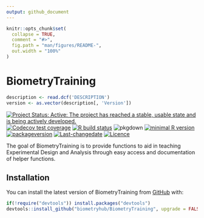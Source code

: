 ```yaml
---
output: github_document
---
```


<!-- README.md is generated from README.Rmd. Please edit that file -->

```r
knitr::opts_chunk$set(
  collapse = TRUE,
  comment = "#>",
  fig.path = "man/figures/README-",
  out.width = "100%"
)
```

# BiometryTraining

```r
description <- read.dcf('DESCRIPTION')
version <- as.vector(description[, 'Version'])
```

<!-- badges: start -->
[![Project Status: Active:  The project has reached a stable, usable state and is being actively developed.](http://www.repostatus.org/badges/latest/active.svg)](http://www.repostatus.org/#active)
[![Codecov test coverage](https://codecov.io/gh/biometryhub/BiometryTraining/branch/master/graph/badge.svg)](https://codecov.io/gh/biometryhub/BiometryTraining?branch=master)
[![R build status](https://github.com/biometryhub/BiometryTraining/workflows/R-CMD-check/badge.svg)](https://github.com/biometryhub/BiometryTraining/actions)
![pkgdown](https://github.com/biometryhub/BiometryTraining/workflows/pkgdown/badge.svg)
[![minimal R version](https://img.shields.io/badge/R%3E%3D-3.2.0-6666ff.svg)](https://cran.r-project.org/)
[![packageversion](https://img.shields.io/badge/Package%20version-`r gsub('-', '--', version)`-orange.svg?style=flat-square)](/commits/master)
[![Last-changedate](https://img.shields.io/badge/last%20change-`r gsub('-', '--', Sys.Date())`-yellowgreen.svg)](/commits/master)
[![Licence](https://img.shields.io/github/license/mashape/apistatus.svg)](http://choosealicense.com/licenses/mit/)
<!-- badges: end -->

The goal of BiometryTraining is to provide functions to aid in teaching Experimental Design and Analysis through easy access and documentation of helper functions.

## Installation

You can install the latest version of BiometryTraining from [GitHub](https://github.com/) with:

``` r
if(!require("devtools")) install.packages("devtools") 
devtools::install_github("biometryhub/BiometryTraining", upgrade = FALSE)
```


